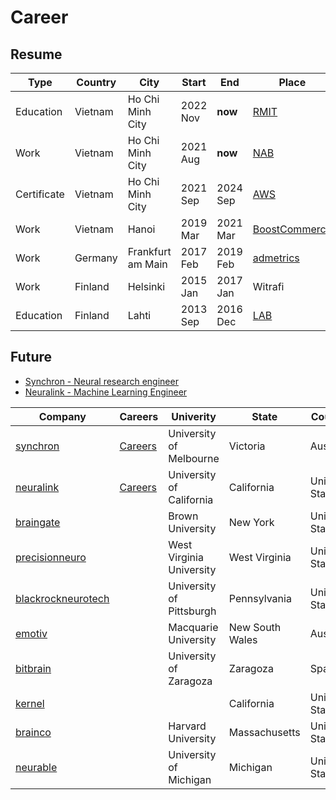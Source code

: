 # Career

## Resume

| Type        | Country | City              | Start    | End      | Place                          | Position                                   |
| ----------- | ------- | ----------------- | -------- | -------- | ------------------------------ | ------------------------------------------ |
| Education   | Vietnam | Ho Chi Minh City  | 2022 Nov | **now**  | [RMIT][rmit]                   | [Bachelor of Psychology][rmit-psychology]  |
| Work        | Vietnam | Ho Chi Minh City  | 2021 Aug | **now**  | [NAB][nab]                     | Senior Software Developer                  |
| Certificate | Vietnam | Ho Chi Minh City  | 2021 Sep | 2024 Sep | [AWS][aws]                     | [Solutions Architect - Associate][aws-ssa] |
| Work        | Vietnam | Hanoi             | 2019 Mar | 2021 Mar | [BoostCommerce][boostcommerce] | Software Developer                         |
| Work        | Germany | Frankfurt am Main | 2017 Feb | 2019 Feb | [admetrics][admetrics]         | Front-end Developer                        |
| Work        | Finland | Helsinki          | 2015 Jan | 2017 Jan | Witrafi                        | Front-end Developer                        |
| Education   | Finland | Lahti             | 2013 Sep | 2016 Dec | [LAB][lab]                     | [Bachelor of BA, BIT][lab-bba-bit]         |

## Future

- [Synchron - Neural research engineer](https://job-boards.greenhouse.io/synchron/jobs/5231485004)
- [Neuralink - Machine Learning Engineer](https://boards.greenhouse.io/neuralink/jobs/5663271003?gh_jid=5663271003&gh_src=c356a2533us)

| Company                                  | Careers                      | Univerity                | State           | Country       | Product      |
| ---------------------------------------- | ---------------------------- | ------------------------ | --------------- | ------------- | ------------ |
| [synchron](https://synchron.com/)        | [Careers][synchron-careers]  | University of Melbourne  | Victoria        | Australia     | Chip Implant |
| [neuralink](https://neuralink.com/)      | [Careers][neuralink-careers] | University of California | California      | United States | Chip Implant |
| [braingate](https://www.braingate.org/)  |                              | Brown University         | New York        | United States | Chip Implant |
| [precisionneuro][precisionneuro]         |                              | West Virginia University | West Virginia   | United States | Chip Implant |
| [blackrockneurotech][blackrockneurotech] |                              | University of Pittsburgh | Pennsylvania    | United States | Chip Implant |
| [emotiv](https://www.emotiv.com/)        |                              | Macquarie University     | New South Wales | Australia     | EEG          |
| [bitbrain](https://www.bitbrain.com/)    |                              | University of Zaragoza   | Zaragoza        | Spain         | EEG          |
| [kernel](https://www.kernel.com/)        |                              |                          | California      | United States | EEG          |
| [brainco](https://brainco.tech/)         |                              | Harvard University       | Massachusetts   | United States | EEG          |
| [neurable](https://neurable.com/)        |                              | University of Michigan   | Michigan        | United States | EEG          |

[admetrics]: https://www.admetrics.io/
[aws]: https://aws.amazon.com
[aws-ssa]: https://www.credly.com/badges/a427ccdc-fc44-4874-a422-21d772e0e4b3
[boostcommerce]: https://boostcommerce.net/
[lab]: https://lab.fi/
[lab-bba-bit]: https://lab.fi/en/study/bachelor-business-administration-business-information-technology-full-time-studies-lahti-210
[nab]: https://www.nab.com.au/
[rmit]: https://www.rmit.edu.vn/
[rmit-psychology]: https://www.rmit.edu.vn/study-at-rmit/undergraduate-programs/bachelor-of-psychology
[blackrockneurotech]: https://blackrockneurotech.com/
[neuralink-careers]: https://neuralink.com/careers/
[precisionneuro]: https://precisionneuro.io/
[synchron-careers]: https://synchron.com/careers

